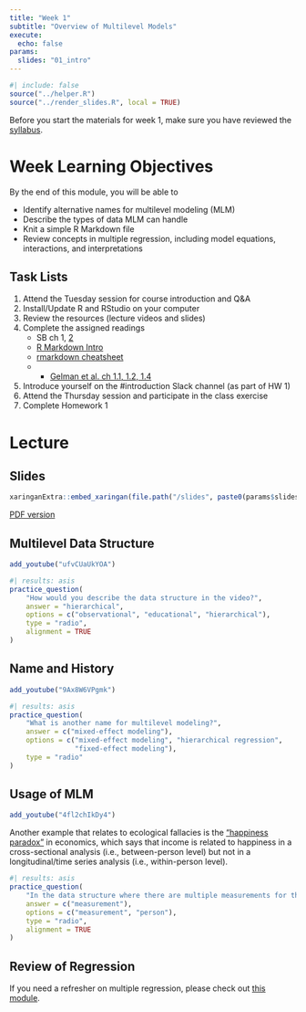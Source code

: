 ```yaml
---
title: "Week 1"
subtitle: "Overview of Multilevel Models"
execute:
  echo: false
params:
  slides: "01_intro"
---
```


```r
#| include: false
source("../helper.R")
source("../render_slides.R", local = TRUE)
```

Before you start the materials for week 1, make sure you have reviewed the [syllabus](/syllabus.qmd).

# Week Learning Objectives

By the end of this module, you will be able to

- Identify alternative names for multilevel modeling (MLM)
- Describe the types of data MLM can handle
- Knit a simple R Markdown file
- Review concepts in multiple regression, including model equations, interactions, and interpretations

## Task Lists

1. Attend the Tuesday session for course introduction and Q&A
2. Install/Update R and RStudio on your computer
3. Review the resources (lecture videos and slides)
4. Complete the assigned readings
    * SB ch 1, [2][3]
    * [R Markdown Intro][1]
    * [rmarkdown cheatsheet][2]
    * - [Gelman et al. ch 1.1, 1.2, 1.4][4]
5. Introduce yourself on the #introduction Slack channel (as part of HW 1)
6. Attend the Thursday session and participate in the class exercise
7. Complete Homework 1

[1]: https://rmarkdown.rstudio.com/lesson-1.html
[2]: https://raw.githubusercontent.com/rstudio/cheatsheets/main/rmarkdown.pdf
[3]: https://us.sagepub.com/sites/default/files/upm-assets/44075_book_item_44075.pdf
[4]: https://statmodeling.stat.columbia.edu/wp-content/uploads/2020/07/raos_overview.pdf

# Lecture

## Slides

```r
xaringanExtra::embed_xaringan(file.path("/slides", paste0(params$slides, ".html")))
```

[PDF version](`r file.path("/slides", paste0(params$slides, ".pdf"))`){target="_blank"}

::: {.panel-tabset}

## Multilevel Data Structure

```r
add_youtube("ufvCUaUkYOA")
```

```r
#| results: asis
practice_question(
    "How would you describe the data structure in the video?",
    answer = "hierarchical",
    options = c("observational", "educational", "hierarchical"),
    type = "radio",
    alignment = TRUE
)
```

## Name and History

```r
add_youtube("9Ax8W6VPgmk")
```

```r
#| results: asis
practice_question(
    "What is another name for multilevel modeling?",
    answer = c("mixed-effect modeling"),
    options = c("mixed-effect modeling", "hierarchical regression",
                "fixed-effect modeling"),
    type = "radio"
)
```

## Usage of MLM

```r
add_youtube("4fl2chIkDy4")
```

::: {.callout-tip appearance="simple"}

Another example that relates to ecological fallacies is the ["happiness paradox"](https://esrc.ukri.org/about-us/50-years-of-esrc/50-achievements/the-easterlin-paradox/) in economics, which says that income is related to happiness in a cross-sectional analysis (i.e., between-person level) but not in a longitudinal/time series analysis (i.e., within-person level).

:::

```r
#| results: asis
practice_question(
    "In the data structure where there are multiple measurements for the same person, which level is level 1?",
    answer = c("measurement"),
    options = c("measurement", "person"),
    type = "radio",
    alignment = TRUE
)
```

## Review of Regression

If you need a refresher on multiple regression, please check out [this module](week1b.qmd).

:::